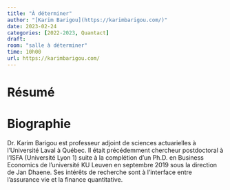 ```yaml
---
title: "À déterminer"
author: "[Karim Barigou](https://karimbarigou.com/)"
date: 2023-02-24
categories: [2022-2023, Quantact]
draft: 
room: "salle à déterminer"
time: 10h00
url: https://karimbarigou.com/
---
```


# Résumé

# Biographie

Dr. Karim Barigou est professeur adjoint de sciences actuarielles à l'Université Laval à Québec. Il était précédemment chercheur postdoctoral à l'ISFA (Université Lyon 1) suite à la complétion d'un Ph.D. en Business Economics de l'université KU Leuven en septembre 2019 sous la direction de Jan Dhaene. Ses intérêts de recherche sont à l'interface entre l'assurance vie et la finance quantitative.
